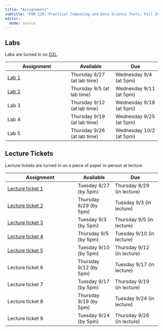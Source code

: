 ```yaml
---
title: "Assignments"
subtitle: "FOR 128: Practical Computing and Data Science Tools, Fall 2024"
editor: 
  mode: source
---
```


## Labs

Labs are turned in on [D2L](https://d2l.msu.edu).

| Assignment               | Available                   | Due                     |
|------------------------------|---------------------|---------------------|
| [Lab 1](labs/lab_01.qmd) | Thursday 8/27 (at lab time) | Wednesday 9/4 (at 5pm)  |
| [Lab 2](labs/lab_02.qmd) | Thursday 9/5 (at lab time)  | Wednesday 9/11 (at 5pm) |
| Lab 3                    | Thursday 9/12 (at lab time)  | Wednesday 9/18 (at 5pm) |
| Lab 4                    | Thursday 9/19 (at lab time)  | Wednesday 9/25 (at 5pm) |
| Lab 5                    | Thursday 9/26 (at lab time)  | Wednesday 10/2 (at 5pm) |


## Lecture Tickets

Lecture tickets are turned in on a piece of paper in-person at lecture.

| Assignment                                | Available             | Due                        |
|-------------------------------------------|-----------------------|----------------------------|
| [Lecture ticket 1](tickets/ticket_01.qmd) | Tuesday 8/27 (by 5pm) | Thursday 8/29 (in lecture) |
| [Lecture ticket 2](tickets/ticket_02.qmd) | Thursday 8/29 (by 5pm)| Tuesday 9/3 (in lecture)   |
| [Lecture ticket 3](tickets/ticket_03.qmd) | Tuesday  9/3 (by 5pm) | Thursday 9/5 (in lecture)  |
| [Lecture ticket 4](tickets/ticket_04.qmd) | Thursday  9/5 (by 5pm)| Tuesday 9/10 (in lecture)  |
| [Lecture ticket 5](tickets/ticket_05.qmd) | Tuesday  9/10 (by 5pm) | Thursday 9/12 (in lecture)  |
| Lecture ticket 6 | Thursday  9/12 (by 5pm) | Tuesday 9/17 (in lecture)  |
| Lecture ticket 7 | Tuesday  9/17 (by 5pm) | Thursday 9/19 (in lecture)  |
| Lecture ticket 8 | Thursday  9/19 (by 5pm) | Tuesday 9/24 (in lecture)  |
| Lecture ticket 9 | Tuesday  9/24 (by 5pm) | Thursday 9/26 (in lecture)  |


